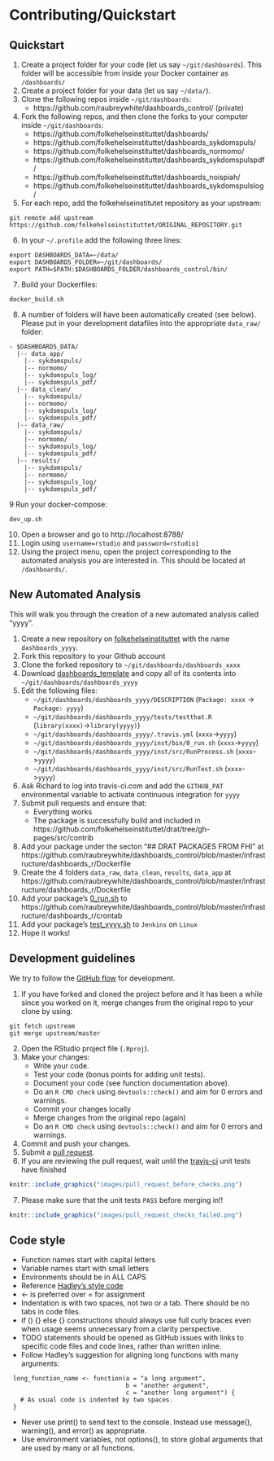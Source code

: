 # Contributing/Quickstart

## Quickstart {#quickstart}

1. Create a project folder for your code (let us say `~/git/dashboards`). This folder will be accessible from inside your Docker container as `/dashboards/`
2. Create a project folder for your data (let us say `~/data/`).
3. Clone the following repos inside `~/git/dashboards`:
    - https://github.com/raubreywhite/dashboards_control/ (private)
4. Fork the following repos, and then clone the forks to your computer inside `~/git/dashboards`:
    - https://github.com/folkehelseinstituttet/dashboards/
    - https://github.com/folkehelseinstituttet/dashboards_sykdomspuls/
    - https://github.com/folkehelseinstituttet/dashboards_normomo/
    - https://github.com/folkehelseinstituttet/dashboards_sykdomspulspdf/
    - https://github.com/folkehelseinstituttet/dashboards_noispiah/
    - https://github.com/folkehelseinstituttet/dashboards_sykdomspulslog/
5. For each repo, add the folkehelseinstitutet repository as your upstream:

```
git remote add upstream https://github.com/folkehelseinstituttet/ORIGINAL_REPOSITORY.git
```

6. In your `~/.profile` add the following three lines:

```
export DASHBOARDS_DATA=~/data/
export DASHBOARDS_FOLDER=~/git/dashboards/
export PATH=$PATH:$DASHBOARDS_FOLDER/dashboards_control/bin/
```

7. Build your Dockerfiles:

```
docker_build.sh
```

8. A number of folders will have been automatically created (see below). Please put in your development datafiles into the appropriate `data_raw/` folder:

```
- $DASHBOARDS_DATA/
  |-- data_app/
    |-- sykdomspuls/
    |-- normomo/
    |-- sykdomspuls_log/
    |-- sykdomspuls_pdf/
  |-- data_clean/
    |-- sykdomspuls/
    |-- normomo/
    |-- sykdomspuls_log/
    |-- sykdomspuls_pdf/
  |-- data_raw/
    |-- sykdomspuls/
    |-- normomo/
    |-- sykdomspuls_log/
    |-- sykdomspuls_pdf/
  |-- results/
    |-- sykdomspuls/
    |-- normomo/
    |-- sykdomspuls_log/
    |-- sykdomspuls_pdf/
```

9 Run your docker-compose:

```
dev_up.sh
```

10. Open a browser and go to http://localhost:8788/
11. Login using `username=rstudio` and `password=rstudio1`
12. Using the project menu, open the project corresponding to the automated analysis you are interested in. This should be located at `/dashboards/`.

## New Automated Analysis {#newautomatedanalysis}

This will walk you through the creation of a new automated analysis called "yyyy".

1. Create a new repository on [folkehelseinstituttet](https://github.com/folkehelseinstituttet) with the name `dashboards_yyyy`.
2. Fork this repository to your Github account
3. Clone the forked repository to `~/git/dashboards/dashboards_xxxx`
4. Download [dashboards_template](https://github.com/folkehelseinstituttet/dashboards_xxxx) and copy all of its contents into `~/git/dashboards/dashboards_yyyy`
5. Edit the following files:
    - `~/git/dashboards/dashboards_yyyy/DESCRIPTION` (`Package: xxxx` -> `Package: yyyy`)
    - `~/git/dashboards/dashboards_yyyy/tests/testthat.R` (`library(xxxx)`->`library(yyyy)`)
    - `~/git/dashboards/dashboards_yyyy/.travis.yml` (`xxxx`->`yyyy`)
    - `~/git/dashboards/dashboards_yyyy/inst/bin/0_run.sh` (`xxxx`->`yyyy`)
    - `~/git/dashboards/dashboards_yyyy/inst/src/RunProcess.sh` (`xxxx`->`yyyy`)
    - `~/git/dashboards/dashboards_yyyy/inst/src/RunTest.sh` (`xxxx`->`yyyy`)
    
6. Ask Richard to log into travis-ci.com and add the `GITHUB_PAT` environmental variable to activate continuous integration for `yyyy`
7. Submit pull requests and ensure that:
    - Everything works
    - The package is successfully build and included in https://github.com/folkehelseinstituttet/drat/tree/gh-pages/src/contrib
8. Add your package under the secton "## DRAT PACKAGES FROM FHI" at https://github.com/raubreywhite/dashboards_control/blob/master/infrastructure/dashboards_r/Dockerfile
9. Create the 4 folders `data_raw`, `data_clean`, `results`, `data_app` at https://github.com/raubreywhite/dashboards_control/blob/master/infrastructure/dashboards_r/Dockerfile
10. Add your package's [0_run.sh](#Runsh) to https://github.com/raubreywhite/dashboards_control/blob/master/infrastructure/dashboards_r/crontab
11. Add your package's [test_yyyy.sh](#integrationtesting) to `Jenkins` on `Linux`
12. Hope it works!

## Development guidelines

We try to follow the [GitHub flow](https://guides.github.com/introduction/flow/) for development.

1. If you have forked and cloned the project before and it has been a while since you worked on it, merge changes from the original repo to your clone by using:
```
git fetch upstream
git merge upstream/master
```
2. Open the RStudio project file (`.Rproj`).
3. Make your changes:
    * Write your code.
    * Test your code (bonus points for adding unit tests).
    * Document your code (see function documentation above).
    * Do an `R CMD check` using `devtools::check()` and aim for 0 errors and warnings.
    * Commit your changes locally
    * Merge changes from the original repo (again)
    * Do an `R CMD check` using `devtools::check()` and aim for 0 errors and warnings.
4. Commit and push your changes.
5. Submit a [pull request](https://guides.github.com/activities/forking/#making-a-pull-request).
6. If you are reviewing the pull request, wait until the [travis-ci](www.travis-ci.org) unit tests have finished

```r
knitr::include_graphics("images/pull_request_before_checks.png")
```

7. Please make sure that the unit tests `PASS` before merging in!!

```r
knitr::include_graphics("images/pull_request_checks_failed.png")
```

## Code style

- Function names start with capital letters
- Variable names start with small letters
- Environments should be in ALL CAPS
- Reference [Hadley's style code](http://adv-r.had.co.nz/Style.html)
- <- is preferred over = for assignment
- Indentation is with two spaces, not two or a tab. There should be no tabs in code files.
- if () {} else {} constructions should always use full curly braces even when usage seems unnecessary from a clarity perspective.
- TODO statements should be opened as GitHub issues with links to specific code files and code lines, rather than written inline.
- Follow Hadley’s suggestion for aligning long functions with many arguments:
```
 long_function_name <- function(a = "a long argument", 
                                b = "another argument",
                                c = "another long argument") {
   # As usual code is indented by two spaces.
 }
```
- Never use print() to send text to the console. Instead use message(), warning(), and error() as appropriate.
- Use environment variables, not options(), to store global arguments that are used by many or all functions.
